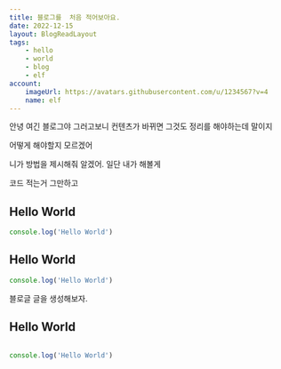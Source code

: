 ```yaml
---
title: 블로그를  처음 적어보아요.
date: 2022-12-15
layout: BlogReadLayout
tags: 
    - hello
    - world
    - blog
    - elf
account: 
    imageUrl: https://avatars.githubusercontent.com/u/1234567?v=4
    name: elf
---
```

  
안녕 여긴 블로그야 그러고보니 컨텐츠가 바뀌면 그것도 정리를 해야하는데 말이지

어떻게 해야할지 모르겠어 

니가 방법을 제시해줘  알겠어. 일단 내가 해볼게

코드 적는거 그만하고 


## Hello World

```js
console.log('Hello World')
```

## Hello World

```js
console.log('Hello World')
```

블로글 글을 생성해보자. 

## Hello World

```js

console.log('Hello World')

```

